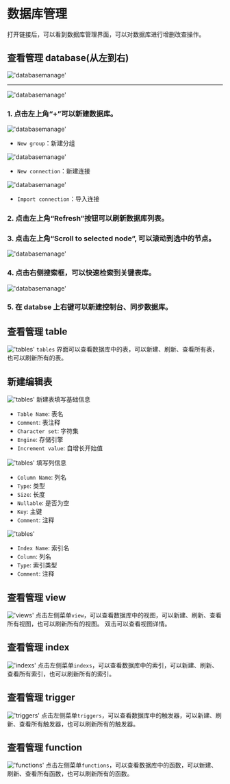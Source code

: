 # 数据库管理

打开链接后，可以看到数据库管理界面，可以对数据库进行增删改查操作。


## 查看管理 database(从左到右)

!['databasemanage'](/image/connection-manage/databasemanage77.png)

---

!['databasemanage'](/image/connection-manage/databasemanage55.png)

### 1. 点击左上角“+”可以新建数据库。

!['databasemanage'](/image/connection-manage/databasemanage44.png)

- `New group`：新建分组

!['databasemanage'](/image/connection-manage/databasemanage22.png)

- `New connection`：新建连接

!['databasemanage'](/image/connection-manage/databasemanage33.png)

- `Import connection`：导入连接


### 2. 点击左上角“Refresh”按钮可以刷新数据库列表。

### 3. 点击左上角“Scroll to selected node”, 可以滚动到选中的节点。

!['databasemanage'](/image/connection-manage/searchBar.png)

### 4. 点击右侧搜索框，可以快速检索到关键表库。

!['databasemanage'](/image/connection-manage/databasemanage66.png)

### 5. 在 databse 上右键可以新建控制台、同步数据库。

## 查看管理 table
!['tables'](/image/connection-manage/tables.png)
`tables` 界面可以查看数据库中的表，可以新建、刷新、查看所有表，也可以刷新所有的表。

## 新建编辑表
!['tables'](/image/connection-manage/create_t_base.png)
新建表填写基础信息
- `Table Name`: 表名
- `Comment`: 表注释
- `Character set`: 字符集
- `Engine`: 存储引擎
- `Increment value`: 自增长开始值

!['tables'](/image/connection-manage/create_t_column.png)
填写列信息
- `Column Name`: 列名
- `Type`: 类型
- `Size`: 长度
- `Nullable`: 是否为空
- `Key`: 主键
- `Comment`: 注释

!['tables'](/image/connection-manage/create_t_index.png)
- `Index Name`: 索引名
- `Column`: 列名
- `Type`: 索引类型
- `Comment`: 注释

## 查看管理 view
!['views'](/image/connection-manage/views.png)
点击左侧菜单`view`，可以查看数据库中的视图，可以新建、刷新、查看所有视图，也可以刷新所有的视图。
双击可以查看视图详情。

## 查看管理 index
!['indexs'](/image/connection-manage/indexs.png)
点击左侧菜单`indexs`，可以查看数据库中的索引，可以新建、刷新、查看所有索引，也可以刷新所有的索引。

## 查看管理 trigger
!['triggers'](/image/connection-manage/triggers.png)
点击左侧菜单`triggers`，可以查看数据库中的触发器，可以新建、刷新、查看所有触发器，也可以刷新所有的触发器。

## 查看管理 function
!['functions'](/image/connection-manage/functions.png)
点击左侧菜单`functions`，可以查看数据库中的函数，可以新建、刷新、查看所有函数，也可以刷新所有的函数。



